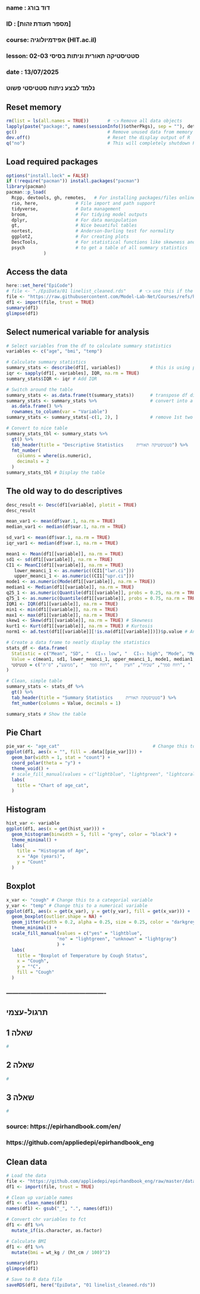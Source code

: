 ###
### name  : דוד בורג
### ID    : [מספר תעודת זהות]
### course: אפידמיולוגיה (HIT.ac.il)
### lesson: סטטיסטיקה תאורית וניתות בסיסי 02-03   
### date  : 13/07/2025
###  
###  נלמד לבצע ניתוח סטטיסטי פשוט


## Reset memory
```{r setup-packages, include = FALSE}
rm(list = ls(all.names = TRUE))       # 👈 Remove all data objects        👇 Remove packages
lapply(paste("package:", names(sessionInfo()$otherPkgs), sep = ""), detach, character.only = TRUE, unload = TRUE, force = TRUE)           # Remove packages from memory
gc()                                  # Remove unused data from memory ("garbage cllection")
dev.off()                             # Reset the display output of R
q("no")                               # This will completely shutdown R terminal
```


## Load required packages
```{r load-packages, include = FALSE}  
options("install.lock" = FALSE)
if (!require("pacman")) install.packages("pacman")
library(pacman)
pacman::p_load(
  Rcpp, devtools, gh, remotes,   # For installing packages/files online (like from GitHub)
  rio, here,              # File import and path support
  tidyverse,              # Data management
  broom,                  # For tidying model outputs
  dplyr,                  # For data manipulation
  gt,                     # Nice beuatiful tables
  nortest,                # Anderson-Darling test for normality
  ggplot2,                # For creating plots
  DescTools,              # For statistical functions like skewness and kurtosis
  psych                   # to get a table of all summary statistics
              )
```

## Access the data
```{r read-data, echo = FALSE}
here::set_here("EpiCode")
# file <- "./EpiData/01 linelist_cleaned.rds"     # 👈 use this if the file is on your computer
file <- "https://raw.githubusercontent.com/Model-Lab-Net/Courses/refs/heads/main/Epi/Data/01%20linelist_cleaned.rds"
df1 <- import(file, trust = TRUE)
summary(df1)
glimpse(df1)
```

## Select numerical variable for analysis
```{r descriptives, echo = TRUE}
# Select variables from the df to calculate summary statistics
variables <- c("age", "bmi", "temp")

# Calculate summary statistics
summary_stats <- describe(df1[, variables])           # this is using psych package
iqr <- sapply(df1[, variables], IQR, na.rm = TRUE)
summary_stats$IQR <- iqr # Add IQR

# Switch around the table
summary_stats <- as.data.frame(t(summary_stats))      # transpose df direction
summary_stats <- summary_stats %>%                    # convert into a real df
  as.data.frame() %>%
  rownames_to_column(var = "Variable")
summary_stats <- summary_stats[-c(1, 2), ]            # remove 1st two uneeded rows

# Convert to nice table
summary_stats_tbl <- summary_stats %>%
  gt() %>%
  tab_header(title = "Descriptive Statistics⠀⠀⠀⠀סטטיסטיקה תאורית") %>%
  fmt_number(
    columns = where(is.numeric),
    decimals = 2
  )
summary_stats_tbl # Display the table
```


## The old way to do descriptives
```{r descriptives-old, echo = TRUE}
desc_result <- Desc(df1[variable], plotit = TRUE)
desc_result

mean_var1 <- mean(df$var.1, na.rm = TRUE)
median_var1 <- median(df$var.1, na.rm = TRUE)

sd_var1 <- mean(df$var.1, na.rm = TRUE)
iqr_var1 <- median(df$var.1, na.rm = TRUE)

mean1 <- Mean(df1[[variable]], na.rm = TRUE)
sd1 <- sd(df1[[variable]], na.rm = TRUE)
CI1 <- MeanCI(df1[[variable]], na.rm = TRUE)
   lower_meanci_1 <- as.numeric((CI1["lwr.ci"]))
   upper_meanci_1 <- as.numeric((CI1["upr.ci"]))
mode1 <- as.numeric(Mode(df1[[variable]], na.rm = TRUE))
median1 <- Median(df1[[variable]], na.rm = TRUE)
q25_1 <- as.numeric(Quantile(df1[[variable]], probs = 0.25, na.rm = TRUE))
q75_1 <- as.numeric(Quantile(df1[[variable]], probs = 0.75, na.rm = TRUE))
IQR1 <- IQR(df1[[variable]], na.rm = TRUE)
min1 <- min(df1[[variable]], na.rm = TRUE)
max1 <- max(df1[[variable]], na.rm = TRUE)
skew1 <- Skew(df1[[variable]], na.rm = TRUE) # Skewness
kurt1 <- Kurt(df1[[variable]], na.rm = TRUE) # Kurtosis
norm1 <- ad.test(df1[[variable]][!is.na(df1[[variable]])])$p.value # Anderson-Darling test for normality

# Create a data frame to neatly display the statistics
stats_df <- data.frame(
  Statistic = c("Mean", "SD", "⠀⠀CI₉₅ low", "⠀⠀CI₉₅ high", "Mode", "Median", "⠀⠀Q1", "⠀⠀Q3", "⠀⠀IQR", "Minimum", "Maximum", "Skewness", "Kurtosis", "Normality test"),
  Value = c(mean1, sd1, lower_meanci_1, upper_meanci_1, mode1, median1, q25_1, q75_1, IQR1, min1, max1, skew1, kurt1, norm1),
  סטטיסטי = c("ממוצע", "ס'ת", "⠀⠀רווח סמך", "⠀⠀רווח סמך", "שכיח", "חציון", "⠀⠀רבעון 1", "⠀⠀רבעון 3", "⠀⠀מרווח בין רבועני", "מינימום", "מקסימום", "צידוד", "גבנוניות", "נורמליות")
)

# Clean, simple table
summary_stats <- stats_df %>%
  gt() %>%
  tab_header(title = "Summary Statistics⠀⠀⠀⠀סטטיסטקה תאורית") %>%
  fmt_number(columns = Value, decimals = 1)

summary_stats # Show the table
```


## Pie Chart 
```{r pie, echo = TRUE}
pie_var <- "age_cat"                                   # Change this to the categorial variable
ggplot(df1, aes(x = "", fill = .data[[pie_var]])) +
  geom_bar(width = 1, stat = "count") +
  coord_polar(theta = "y") +
  theme_void() +
  # scale_fill_manual(values = c("lightblue", "lightgreen", "lightcoral", "lightgoldenrodyellow", "lightpink")) +
  labs(
    title = "Chart of age_cat",
  )
```

## Histogram
```{r histogram, echo = TRUE}
hist_var <- variable
ggplot(df1, aes(x = get(hist_var))) +
  geom_histogram(binwidth = 5, fill = "grey", color = "black") +
  theme_minimal() +
  labs(
    title = "Histogram of Age",
    x = "Age (years)",
    y = "Count"
  )
```


## Boxplot
```{r boxplot, echo = TRUE}
x_var <- "cough" # Change this to a categorial variable
y_var <- "temp" # Change this to a numerical variable
ggplot(df1, aes(x = get(x_var), y = get(y_var), fill = get(x_var))) +
  geom_boxplot(outlier.shape = NA) +
  geom_jitter(width = 0.2, alpha = 0.25, size = 0.25, color = "darkgrey") +
  theme_minimal() +
  scale_fill_manual(values = c("yes" = "lightblue",
                   "no" = "lightgreen", "unknown" = "lightgray")
                   ) +
  labs(
    title = "Boxplot of Temperature by Cough Status",
    x = "Cough",
    y = "°C",
    fill = "Cough"
  )
```





### -------------------------------------------------
## תרגול-עצמי

## שאלה 1
```{r question-1, echo = TRUE}
# 

```

## שאלה 2
```{r question-2, echo = TRUE}
# 

```

## שאלה 3
```{r question-3, echo = TRUE}
# 

```










### source: https://epirhandbook.com/en/
###         https://github.com/appliedepi/epirhandbook_eng

## Clean data
```{r clean-data, echo = FALSE}
# Load the data
file <- "https://github.com/appliedepi/epirhandbook_eng/raw/master/data/case_linelists/linelist_cleaned.rds"
df1 <- import(file, trust = TRUE)

# Clean up variable names
df1 <- clean_names(df1)
names(df1) <- gsub("_", ".", names(df1))

# Convert chr variables to fct
df1 <- df1 %>% 
  mutate_if(is.character, as.factor)

# Calculate BMI
df1 <- df1 %>%
  mutate(bmi = wt_kg / (ht_cm / 100)^2)

summary(df1)
glimpse(df1)

# Save to R data file
saveRDS(df1, here("EpiData", "01 linelist_cleaned.rds"))
```